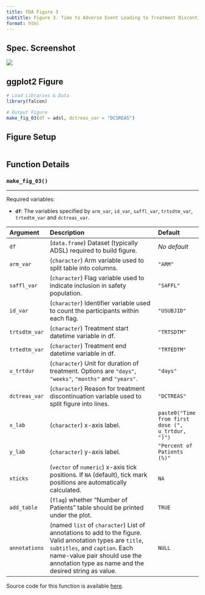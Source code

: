 ```yaml
---
title: FDA Figure 3
subtitle: Figure 3. Time to Adverse Event Leading to Treatment Discontinuation, Safety Population, Trial X
format: html
---
```


::: panel-tabset
## Spec. Screenshot

![](../assets/images/screenshots/fig_03.png){fig-align="center"}

## ggplot2 Figure

```r
# Load Libraries & Data
library(falcon)

# Output Figure
make_fig_03(df = adsl, dctreas_var = "DCSREAS")
```

## Figure Setup

```r
```

## Function Details

### `make_fig_03()`

------------------------------------------------------------------------

Required variables:

-   **`df`**: The variables specified by `arm_var`, `id_var`, `saffl_var`, `trtsdtm_var`, `trtedtm_var` and `dctreas_var`.

| Argument      | Description                                                                                                                                                                                                                          | Default                                           |
|:--------------|:-------------------------------------------------------------------------------------------------------------------------------------------------------------------------------------------------------------------------------------|:--------------------------------------------------|
| `df`          | (`data.frame`) Dataset (typically ADSL) required to build figure.                                                                                                                                                                    | *No default*                                      |
| `arm_var`     | (`character`) Arm variable used to split table into columns.                                                                                                                                                                         | `"ARM"`                                           |
| `saffl_var`   | (`character`) Flag variable used to indicate inclusion in safety population.                                                                                                                                                         | `"SAFFL"`                                         |
| `id_var`      | (`character`) Identifier variable used to count the participants within each flag.                                                                                                                                                   | `"USUBJID"`                                       |
| `trtsdtm_var` | (`character`) Treatment start datetime variable in df.                                                                                                                                                                               | `"TRTSDTM"`                                       |
| `trtedtm_var` | (`character`) Treatment end datetime variable in df.                                                                                                                                                                                 | `"TRTEDTM"`                                       |
| `u_trtdur`    | (`character`) Unit for duration of treatment. Options are `"days"`, `"weeks"`, `"months"` and `"years"`.                                                                                                                             | `"days"`                                          |
| `dctreas_var` | (`character`) Reason for treatment discontinuation variable used to split figure into lines.                                                                                                                                         | `"DCTREAS"`                                       |
| `x_lab`       | (`character`) x-axis label.                                                                                                                                                                                                          | `paste0("Time from first dose (", u_trtdur, ")")` |
| `y_lab`       | (`character`) y-axis label.                                                                                                                                                                                                          | `"Percent of Patients (%)"`                       |
| `xticks`      | (`vector` of `numeric`) x-axis tick positions. If `NA` (default), tick mark positions are automatically calculated.                                                                                                                  | `NA`                                              |
| `add_table`   | (`flag`) whether "Number of Patients" table should be printed under the plot.                                                                                                                                                        | `TRUE`                                            |
| `annotations` | (named `list` of `character`) List of annotations to add to the figure. Valid annotation types are `title`, `subtitles`, and `caption`. Each name-value pair should use the annotation type as name and the desired string as value. | `NULL`                                            |

Source code for this function is available [here](https://github.com/pharmaverse/falcon/blob/main/R/fda-fig_03.R).
:::

